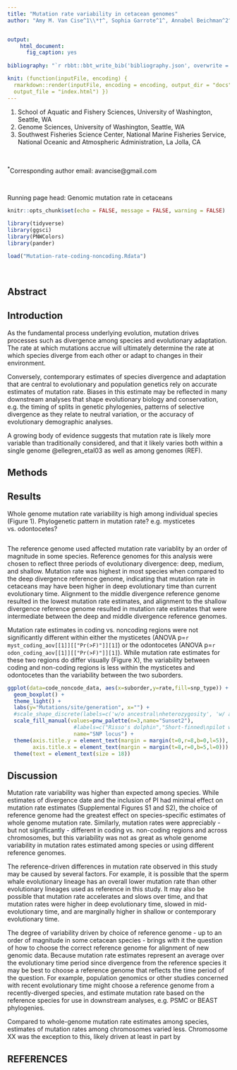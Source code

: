 ```yaml
---
title: "Mutation rate variability in cetacean genomes"
author: "Amy M. Van Cise^1\\*†^, Sophia Garrote^1^, Annabel Beichman^2^, Phillip A. Morin^3^"


output: 
    html_document:
      fig_caption: yes
      
bibliography: "`r rbbt::bbt_write_bib('bibliography.json', overwrite = TRUE)`"

knit: (function(inputFile, encoding) {
  rmarkdown::render(inputFile, encoding = encoding, output_dir = "docs",
  output_file = "index.html") })
---
```


1. School of Aquatic and Fishery Sciences, University of Washington, Seattle, WA
3. Genome Sciences, University of Washington, Seattle, WA
2. Southwest Fisheries Science Center, National Marine Fisheries Service, National Oceanic and Atmospheric Administration, La Jolla, CA

<br>

^\*^Corresponding author email: avancise\@gmail.com

<br>

Running page head: Genomic mutation rate in cetaceans

```r
knitr::opts_chunk$set(echo = FALSE, message = FALSE, warning = FALSE)

library(tidyverse)
library(ggsci)
library(PNWColors)
library(pander)
```

```r

load("Mutation-rate-coding-noncoding.Rdata")


```


<br>

## Abstract {-}


## Introduction {-}

As the fundamental process underlying evolution, mutation drives processes such as divergence among species and evolutionary adaptation. The rate at which mutations accrue will ultimately determine the rate at which species diverge from each other or adapt to changes in their environment. 

Conversely, contemporary estimates of species divergence and adaptation that are central to evolutionary and population genetics rely on accurate estimates of mutation rate. Biases in this estimate may be reflected in many downstream analyses that shape evolutionary biology and conservation, e.g. the timing of splits in genetic phylogenies, patterns of selective divergence as they relate to neutral variation, or the accuracy of evolutionary demographic analyses.

A growing body of evidence suggests that mutation rate is likely more variable than traditionally considered, and that it likely varies both within a single genome @ellegren_etal03 as well as among genomes (REF).

## Methods {-}


## Results {-}

Whole genome mutation rate variability is high among individual species (Figure 1). Phylogenetic pattern in mutation rate? e.g. mysticetes vs. odontocetes?

```r

```

The reference genome used affected mutation rate variablity by an order of magnitude in some species. Reference genomes for this analysis were chosen to reflect three periods of evolutionary divergence: deep, medium, and shallow. Mutation rate was highest in most species when compared to the deep divergence reference genome, indicating that mutation rate in cetaceans may have been higher in deep evolutionary time than current evolutionary time. Alignment to the middle divergence reference genome resulted in the lowest mutation rate estimates, and alignment to the shallow divergence reference genome resulted in mutation rate estimates that were intermediate between the deep and middle divergence reference genomes.

Mutation rate estimates in coding vs. noncoding regions were not significantly different within either the mysticetes (ANOVA p=`r myst_coding_aov[[1]][["Pr(>F)"]][1]`) or the odontocetes (ANOVA p=`r odon_coding_aov[[1]][["Pr(>F)"]][1]`). While mutation rate estimates for these two regions do differ visually (Figure X), the variability between coding and non-coding regions is less within the mysticetes and odontocetes than the variability between the two suborders.

```r

ggplot(data=code_noncode_data, aes(x=suborder,y=rate,fill=snp_type)) + 
  geom_boxplot() +
  theme_light() +
  labs(y="Mutations/site/generation", x="") +
  #scale_shape_discrete(labels=c('w/o ancestral\nheterozygosity', 'w/ ancestral\nheterozygosity'), name="Method") +
  scale_fill_manual(values=pnw_palette(n=3,name="Sunset2"), 
                     #labels=c("Risso's dolphin","Short-finned\npilot whale","Indo-Pacific\nhumpback dolphin"),
                     name="SNP locus") +
  theme(axis.title.y = element_text(margin = margin(t=0,r=8,b=0,l=5)),
        axis.title.x = element_text(margin = margin(t=8,r=0,b=5,l=0))) +
  theme(text = element_text(size = 18))
```

## Discussion {-}

Mutation rate variability was higher than expected among species. While estimates of divergence date and the inclusion of PI had minimal effect on mutation rate estimates (Supplemental Figures S1 and S2), the choice of reference genome had the greatest effect on species-specific estimates of whole genome mutation rate. Similarly, mutation rates were appreciably - but not significantly - different in coding vs. non-coding regions and across chromosomes, but this variability was not as great as whole genome variability in mutation rates estimated among species or using different reference genomes.

The reference-driven differences in mutation rate observed in this study may be caused by several factors. For example, it is possible that the sperm whale evolutionary lineage has an overall lower mutation rate than other evolutionary lineages used as reference in this study. It may also be possible that mutation rate accelerates and slows over time, and that mutation rates were higher in deep evolutionary time, slowed in mid-evolutionary time, and are marginally higher in shallow or contemporary evolutionary time.

The degree of variability driven by choice of reference genome - up to an order of magnitude in some cetacean species - brings with it the question of how to choose the correct reference genome for alignment of new genomic data. Because mutation rate estimates represent an average over the evolutionary time period since divergence from the reference species it may be best to choose a reference genome that reflects the time period of the question. For example, population genomics or other studies concerned with recent evolutionary time might choose a reference genome from a recently-diverged species, and estimate mutation rate based on the reference species for use in downstream analyses, e.g. PSMC or BEAST phylogenies.

Compared to whole-genome mutation rate estimates among species, estimates of mutation rates among chromosomes varied less. Chromosome XX was the exception to this, likely driven at least in part by 

## REFERENCES {-#REFERENCES}
<div id="refs"></div>

<br>

<br>

